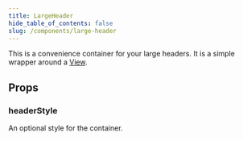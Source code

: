 ```yaml
---
title: LargeHeader
hide_table_of_contents: false
slug: /components/large-header
---
```


This is a convenience container for your large headers. It is a simple wrapper around a [View](https://reactnative.dev/docs/view).

## Props

### headerStyle

An optional style for the container.